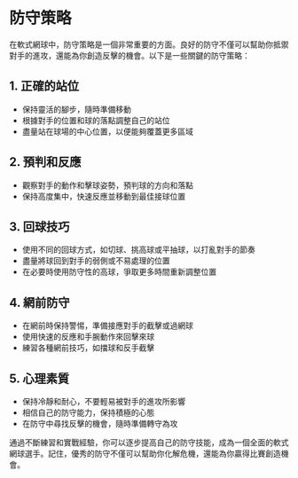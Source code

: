 # 防守策略

在軟式網球中，防守策略是一個非常重要的方面。良好的防守不僅可以幫助你抵禦對手的進攻，還能為你創造反擊的機會。以下是一些關鍵的防守策略：

## 1. 正確的站位

- 保持靈活的腳步，隨時準備移動
- 根據對手的位置和球的落點調整自己的站位
- 盡量站在球場的中心位置，以便能夠覆蓋更多區域

## 2. 預判和反應

- 觀察對手的動作和擊球姿勢，預判球的方向和落點
- 保持高度集中，快速反應並移動到最佳接球位置

## 3. 回球技巧

- 使用不同的回球方式，如切球、挑高球或平抽球，以打亂對手的節奏
- 盡量將球回到對手的弱側或不易處理的位置
- 在必要時使用防守性的高球，爭取更多時間重新調整位置

## 4. 網前防守

- 在網前時保持警惕，準備接應對手的截擊或過網球
- 使用快速的反應和手腕動作來回擊來球
- 練習各種網前技巧，如擋球和反手截擊

## 5. 心理素質

- 保持冷靜和耐心，不要輕易被對手的進攻所影響
- 相信自己的防守能力，保持積極的心態
- 在防守中尋找反擊的機會，隨時準備轉守為攻

通過不斷練習和實戰經驗，你可以逐步提高自己的防守技能，成為一個全面的軟式網球選手。記住，優秀的防守不僅可以幫助你化解危機，還能為你贏得比賽創造機會。


